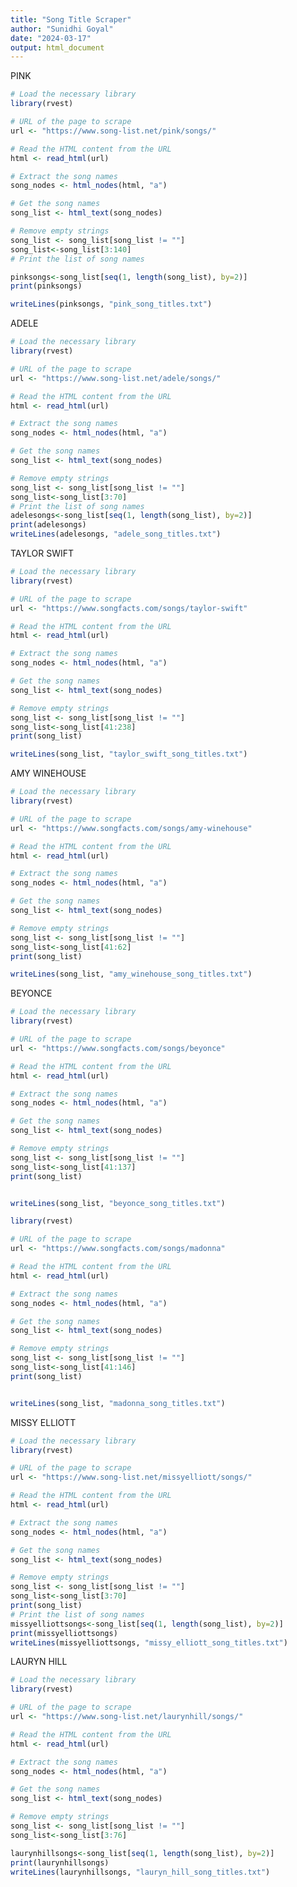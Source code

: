 ```yaml
---
title: "Song Title Scraper"
author: "Sunidhi Goyal"
date: "2024-03-17"
output: html_document
---
```


PINK

```r
# Load the necessary library
library(rvest)

# URL of the page to scrape
url <- "https://www.song-list.net/pink/songs/"

# Read the HTML content from the URL
html <- read_html(url)

# Extract the song names
song_nodes <- html_nodes(html, "a")

# Get the song names
song_list <- html_text(song_nodes)

# Remove empty strings
song_list <- song_list[song_list != ""]
song_list<-song_list[3:140]
# Print the list of song names

pinksongs<-song_list[seq(1, length(song_list), by=2)]
print(pinksongs)

writeLines(pinksongs, "pink_song_titles.txt")

```

ADELE

```r
# Load the necessary library
library(rvest)

# URL of the page to scrape
url <- "https://www.song-list.net/adele/songs/"

# Read the HTML content from the URL
html <- read_html(url)

# Extract the song names
song_nodes <- html_nodes(html, "a")

# Get the song names
song_list <- html_text(song_nodes)

# Remove empty strings
song_list <- song_list[song_list != ""]
song_list<-song_list[3:70]
# Print the list of song names
adelesongs<-song_list[seq(1, length(song_list), by=2)]
print(adelesongs)
writeLines(adelesongs, "adele_song_titles.txt")

```



TAYLOR SWIFT 
```r
# Load the necessary library
library(rvest)

# URL of the page to scrape
url <- "https://www.songfacts.com/songs/taylor-swift"

# Read the HTML content from the URL
html <- read_html(url)

# Extract the song names
song_nodes <- html_nodes(html, "a")

# Get the song names
song_list <- html_text(song_nodes)

# Remove empty strings
song_list <- song_list[song_list != ""]
song_list<-song_list[41:238]
print(song_list)

writeLines(song_list, "taylor_swift_song_titles.txt")


```

AMY WINEHOUSE

```r
# Load the necessary library
library(rvest)

# URL of the page to scrape
url <- "https://www.songfacts.com/songs/amy-winehouse"

# Read the HTML content from the URL
html <- read_html(url)

# Extract the song names
song_nodes <- html_nodes(html, "a")

# Get the song names
song_list <- html_text(song_nodes)

# Remove empty strings
song_list <- song_list[song_list != ""]
song_list<-song_list[41:62]
print(song_list)

writeLines(song_list, "amy_winehouse_song_titles.txt")


```
BEYONCE

```r
# Load the necessary library
library(rvest)

# URL of the page to scrape
url <- "https://www.songfacts.com/songs/beyonce"

# Read the HTML content from the URL
html <- read_html(url)

# Extract the song names
song_nodes <- html_nodes(html, "a")

# Get the song names
song_list <- html_text(song_nodes)

# Remove empty strings
song_list <- song_list[song_list != ""]
song_list<-song_list[41:137]
print(song_list)


writeLines(song_list, "beyonce_song_titles.txt")
```

```r
library(rvest)

# URL of the page to scrape
url <- "https://www.songfacts.com/songs/madonna"

# Read the HTML content from the URL
html <- read_html(url)

# Extract the song names
song_nodes <- html_nodes(html, "a")

# Get the song names
song_list <- html_text(song_nodes)

# Remove empty strings
song_list <- song_list[song_list != ""]
song_list<-song_list[41:146]
print(song_list)


writeLines(song_list, "madonna_song_titles.txt")
```
MISSY ELLIOTT

```r
# Load the necessary library
library(rvest)

# URL of the page to scrape
url <- "https://www.song-list.net/missyelliott/songs/"

# Read the HTML content from the URL
html <- read_html(url)

# Extract the song names
song_nodes <- html_nodes(html, "a")

# Get the song names
song_list <- html_text(song_nodes)

# Remove empty strings
song_list <- song_list[song_list != ""]
song_list<-song_list[3:70]
print(song_list)
# Print the list of song names
missyelliottsongs<-song_list[seq(1, length(song_list), by=2)]
print(missyelliottsongs)
writeLines(missyelliottsongs, "missy_elliott_song_titles.txt")

```
LAURYN HILL

```r
# Load the necessary library
library(rvest)

# URL of the page to scrape
url <- "https://www.song-list.net/laurynhill/songs/"

# Read the HTML content from the URL
html <- read_html(url)

# Extract the song names
song_nodes <- html_nodes(html, "a")

# Get the song names
song_list <- html_text(song_nodes)

# Remove empty strings
song_list <- song_list[song_list != ""]
song_list<-song_list[3:76]

laurynhillsongs<-song_list[seq(1, length(song_list), by=2)]
print(laurynhillsongs)
writeLines(laurynhillsongs, "lauryn_hill_song_titles.txt")
```

